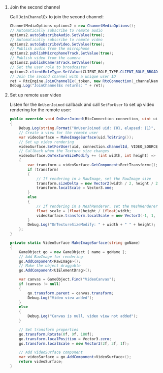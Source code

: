 
<PlatformWrapper platform="unity">

1. Join the second channel

    Call `JoinChannelEx` to join the second channel:

    ```csharp
    ChannelMediaOptions options2 = new ChannelMediaOptions();
    // Automatically subscribe to remote audio
    options2.autoSubscribeAudio.SetValue(true);
    // Automatically subscribe to remote video
    options2.autoSubscribeVideo.SetValue(true);
    // Publish audio from the microphone
    options2.publishMicrophoneTrack.SetValue(true);
    // Publish video from the camera
    options2.publishCameraTrack.SetValue(true);
    // Set the user role to broadcaster
    options2.clientRoleType.SetValue(CLIENT_ROLE_TYPE.CLIENT_ROLE_BROADCASTER);
    // Join the second channel with a unique user ID
    ret = RtcEngine.JoinChannelEx(_token, new RtcConnection(_channelName, UID2), options2);
    Debug.Log("JoinChannelEx returns: " + ret);
    ```

2. Set up remote user video

    Listen for the `OnUserJoined` callback and call `SetForUser` to set up video rendering for the remote user:

    ```csharp
    public override void OnUserJoined(RtcConnection connection, uint uid, int elapsed)
    {
        Debug.Log(string.Format("OnUserJoined uid: {0}, elapsed: {1}", uid, elapsed));
        // Create a view for the remote user
        var videoSurface = MakeImageSurface(uid.ToString());
        // Set up video rendering
        videoSurface.SetForUser(uid, connection.channelId, VIDEO_SOURCE_TYPE.VIDEO_SOURCE_REMOTE);
        // Callback when the Texture size changes
        videoSurface.OnTextureSizeModify += (int width, int height) =>
        {
            var transform = videoSurface.GetComponent<RectTransform>();
            if (transform)
            {
                // If rendering in a RawImage, set the RawImage size
                transform.sizeDelta = new Vector2(width / 2, height / 2);
                transform.localScale = Vector3.one;
            }
            else
            {
                // If rendering in a MeshRenderer, set the MeshRenderer size
                float scale = (float)height / (float)width;
                videoSurface.transform.localScale = new Vector3(-1, 1, scale);
            }
            Debug.Log("OnTextureSizeModify: " + width + " " + height);
        };
    }

    private static VideoSurface MakeImageSurface(string goName)
    {
        GameObject go = new GameObject { name = goName };
        // Add RawImage for rendering
        go.AddComponent<RawImage>();
        // Make the object draggable
        go.AddComponent<UIElementDrag>();

        var canvas = GameObject.Find("VideoCanvas");
        if (canvas != null)
        {
            go.transform.parent = canvas.transform;
            Debug.Log("Video view added");
        }
        else
        {
            Debug.Log("Canvas is null, video view not added");
        }

        // Set transform properties
        go.transform.Rotate(0f, 0f, 180f);
        go.transform.localPosition = Vector3.zero;
        go.transform.localScale = new Vector3(2f, 3f, 1f);

        // Add VideoSurface component
        var videoSurface = go.AddComponent<VideoSurface>();
        return videoSurface;
    }
    ```
</PlatformWrapper>
